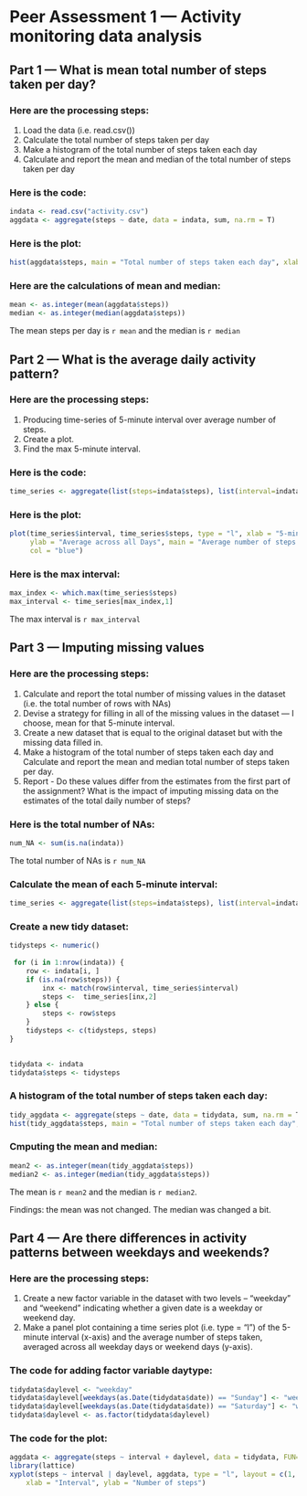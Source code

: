 # Peer Assessment 1 --- Activity monitoring data analysis

## Part 1 --- What is mean total number of steps taken per day?

### Here are the processing steps:

1. Load the data (i.e. read.csv())
2. Calculate the total number of steps taken per day
3. Make a histogram of the total number of steps taken each day
4. Calculate and report the mean and median of the total number of steps taken per day

### Here is the code:

```r
indata <- read.csv("activity.csv")
aggdata <- aggregate(steps ~ date, data = indata, sum, na.rm = T)
```
### Here is the plot:
```r
hist(aggdata$steps, main = "Total number of steps taken each day", xlab = "steps", col = "green")
```

### Here are the calculations of mean and median:
```r
mean <- as.integer(mean(aggdata$steps))
median <- as.integer(median(aggdata$steps))
```
The mean steps per day is `r mean` and the median is `r median`

## Part 2 --- What is the average daily activity pattern?

### Here are the processing steps:

1. Producing time-series of 5-minute interval over average number of steps. 
2. Create a plot.
3. Find the max 5-minute interval.

### Here is the code:

```r
time_series <- aggregate(list(steps=indata$steps), list(interval=indata$interval), mean, na.rm=T)
```
### Here is the plot:
```r
plot(time_series$interval, time_series$steps, type = "l", xlab = "5-min interval", 
     ylab = "Average across all Days", main = "Average number of steps per interval",  
     col = "blue")
```
### Here is the max interval:
```r
max_index <- which.max(time_series$steps)
max_interval <- time_series[max_index,1] 
```
The max interval is `r max_interval`
 
 
 
## Part 3 --- Imputing missing values

### Here are the processing steps:


1. Calculate and report the total number of missing values in the dataset (i.e. the total number of rows with NAs)
2. Devise a strategy for filling in all of the missing values in the dataset --- I choose, mean for that 5-minute interval.
3. Create a new dataset that is equal to the original dataset but with the missing data filled in.
4. Make a histogram of the total number of steps taken each day and Calculate and report the mean and median total number of steps taken per day. 
5. Report - Do these values differ from the estimates from the first part of the assignment? 
   What is the impact of imputing missing data on the estimates of the total daily number of steps?

### Here is the total number of NAs:
```r
num_NA <- sum(is.na(indata))
```
The total number of NAs is  `r num_NA` 

### Calculate the mean of each  5-minute interval:
```r
time_series <- aggregate(list(steps=indata$steps), list(interval=indata$interval), mean, na.rm=T)
```

### Create a new tidy dataset:
```r
tidysteps <- numeric()
 
 for (i in 1:nrow(indata)) {
    row <- indata[i, ]
    if (is.na(row$steps)) {
	    inx <- match(row$interval, time_series$interval)		
        steps <-  time_series[inx,2]     
    } else {
        steps <- row$steps
    }
    tidysteps <- c(tidysteps, steps)
}

 
tidydata <- indata
tidydata$steps <- tidysteps
```

### A histogram of the total number of steps taken each day:
```r
tidy_aggdata <- aggregate(steps ~ date, data = tidydata, sum, na.rm = T)
hist(tidy_aggdata$steps, main = "Total number of steps taken each day", xlab = "steps", col = "green")
```

### Cmputing the mean and median:
```r
mean2 <- as.integer(mean(tidy_aggdata$steps))
median2 <- as.integer(median(tidy_aggdata$steps))
```

The mean is `r mean2` and the median is `r median2`.

Findings: the mean was not changed. The median was changed a bit. 

## Part 4 --- Are there differences in activity patterns between weekdays and weekends?

### Here are the processing steps:



1. Create a new factor variable in the dataset with two levels – “weekday” and “weekend” indicating whether a given date is a weekday or weekend day.
2. Make a panel plot containing a time series plot (i.e. type = "l") of the 5-minute interval (x-axis) and the average number of steps taken, averaged across all weekday days or weekend days (y-axis). 

### The code for adding factor variable daytype:
```r
tidydata$daylevel <- "weekday"
tidydata$daylevel[weekdays(as.Date(tidydata$date)) == "Sunday"] <- "weekend"
tidydata$daylevel[weekdays(as.Date(tidydata$date)) == "Saturday"] <- "weekend"
tidydata$daylevel <- as.factor(tidydata$daylevel)
```
### The code for the plot:
```r
aggdata <- aggregate(steps ~ interval + daylevel, data = tidydata, FUN="mean")
library(lattice)
xyplot(steps ~ interval | daylevel, aggdata, type = "l", layout = c(1, 2), 
    xlab = "Interval", ylab = "Number of steps")

```
   

